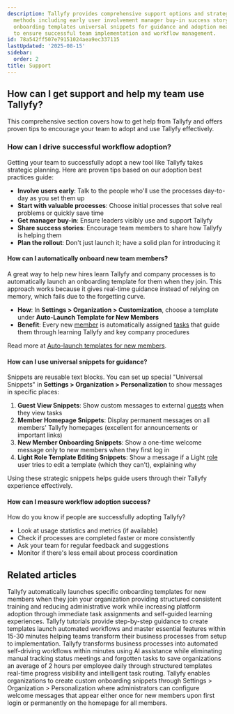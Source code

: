 ```yaml
---
description: Tallyfy provides comprehensive support options and strategic adoption
  methods including early user involvement manager buy-in success story sharing automatic
  onboarding templates universal snippets for guidance and adoption measurement techniques
  to ensure successful team implementation and workflow management.
id: 78a542ff507e79151024aea9ec337115
lastUpdated: '2025-08-15'
sidebar:
  order: 2
title: Support
---
```


## How can I get support and help my team use Tallyfy?

This comprehensive section covers how to get help from Tallyfy and offers proven tips to encourage your team to adopt and use Tallyfy effectively.

### How can I drive successful workflow adoption?

Getting your team to successfully adopt a new tool like Tallyfy takes strategic planning. Here are proven tips based on our adoption best practices guide:

*   **Involve users early**: Talk to the people who'll use the processes day-to-day as you set them up
*   **Start with valuable processes**: Choose initial processes that solve real problems or quickly save time
*   **Get manager buy-in**: Ensure leaders visibly use and support Tallyfy
*   **Share success stories**: Encourage team members to share how Tallyfy is helping them
*   **Plan the rollout**: Don't just launch it; have a solid plan for introducing it

#### How can I automatically onboard new team members?

A great way to help new hires learn Tallyfy and company processes is to automatically launch an onboarding template for them when they join. This approach works because it gives real-time guidance instead of relying on memory, which fails due to the forgetting curve.

- **How**: In **Settings > Organization > Customization**, choose a template under **Auto-Launch Template for New Members**
- **Benefit**: Every new [member](/products/pro/documenting/members/) is automatically assigned [tasks](/products/pro/tracking-and-tasks/tasks/) that guide them through learning Tallyfy and key company procedures

Read more at [Auto-launch templates for new members](/products/pro/settings/org-settings/how-to-auto-launch-templates-for-new-members/).

#### How can I use universal snippets for guidance?

Snippets are reusable text blocks. You can set up special "Universal Snippets" in **Settings > Organization > Personalization** to show messages in specific places:

1.  **Guest View Snippets**: Show custom messages to external [guests](/products/pro/documenting/guests/) when they view tasks
2.  **Member Homepage Snippets**: Display permanent messages on all members' Tallyfy homepages (excellent for announcements or important links)
3.  **New Member Onboarding Snippets**: Show a one-time welcome message only to new members when they first log in
4.  **Light Role Template Editing Snippets**: Show a message if a Light [role](/products/pro/documenting/members/how-do-i-manage-member-permissions-in-tallyfy/) user tries to edit a template (which they can't), explaining why

Using these strategic snippets helps guide users through their Tallyfy experience effectively.

#### How can I measure workflow adoption success?

How do you know if people are successfully adopting Tallyfy?
- Look at usage statistics and metrics (if available)
- Check if processes are completed faster or more consistently
- Ask your team for regular feedback and suggestions
- Monitor if there's less email about process coordination


<PageTree />


## Related articles
<CardGrid>
<LinkTitleCard header="<b>Org Settings > Auto-launch templates for new members</b>" href="/products/pro/settings/org-settings/how-to-auto-launch-templates-for-new-members/" > Tallyfy automatically launches specific onboarding templates for new members when they join your organization providing structured consistent training and reducing administrative work while increasing platform adoption through immediate task assignments and self-guided learning experiences. </LinkTitleCard>
<LinkTitleCard header="<b>Pro > Getting started</b>" href="/products/pro/tutorials/" > Tallyfy tutorials provide step-by-step guidance to create templates launch automated workflows and master essential features within 15-30 minutes helping teams transform their business processes from setup to implementation. </LinkTitleCard>
<LinkTitleCard header="<b>Introduction</b>" href="/products/pro/" > Tallyfy transforms business processes into automated self-driving workflows within minutes using AI assistance while eliminating manual tracking status meetings and forgotten tasks to save organizations an average of 2 hours per employee daily through structured templates real-time progress visibility and intelligent task routing. </LinkTitleCard>
<LinkTitleCard header="<b>Tutorials > Welcome snippets</b>" href="/products/pro/tutorials/how-to-create-a-custom-onboarding-snippet/" > Tallyfy enables organizations to create custom onboarding snippets through Settings > Organization > Personalization where administrators can configure welcome messages that appear either once for new members upon first login or permanently on the homepage for all members. </LinkTitleCard>
</CardGrid>